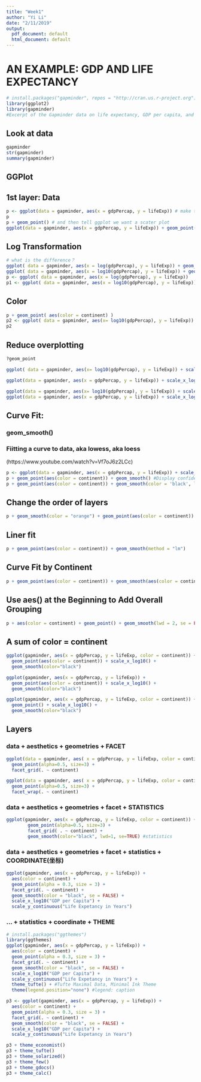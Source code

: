 ```yaml
---
title: "Week1"
author: "Yi Li"
date: "2/11/2019"
output:
  pdf_document: default
  html_document: default
---
```

# AN EXAMPLE: GDP AND LIFE EXPECTANCY
```r
# install.packages("gapminder", repos = "http://cran.us.r-project.org")
library(ggplot2)
library(gapminder)
#Excerpt of the Gapminder data on life expectancy, GDP per capita, and population by country.
```

## Look at data
```r
gapminder
str(gapminder)
summary(gapminder)
```

## GGPlot
## 1st layer: Data
```r
p <- ggplot(data = gapminder, aes(x = gdpPercap, y = lifeExp)) # make the graph to an object 
p
p + geom_point() # and then tell ggplot we want a scater plot
ggplot(data = gapminder, aes(x = gdpPercap, y = lifeExp)) + geom_point() # same as above
```

## Log Transformation
```r
# what is the difference？
ggplot( data = gapminder, aes(x = log(gdpPercap), y = lifeExp)) + geom_point() #ln = log10
ggplot( data = gapminder, aes(x = log10(gdpPercap), y = lifeExp)) + geom_point() 
p <- ggplot( data = gapminder, aes(x = log(gdpPercap), y = lifeExp))
p1 <- ggplot( data = gapminder, aes(x = log10(gdpPercap), y = lifeExp)) + geom_point() + scale_x_log10()
```

## Color
```r
p + geom_point( aes(color = continent) )
p2 <- ggplot( data = gapminder, aes(x= log10(gdpPercap), y = lifeExp)) + scale_x_log10() + geom_point(aes(color = continent))
p2
```

## Reduce overplotting
```r
?geom_point

ggplot( data = gapminder, aes(x= log10(gdpPercap), y = lifeExp)) + scale_x_log10() + geom_point(aes(color = continent, alpha = 0.3, size = 3))

ggplot(data = gapminder, aes(x = gdpPercap, y = lifeExp)) + scale_x_log10() + geom_point(aes(color = continent), alpha = 0.3, size=3)  

ggplot(data = gapminder, aes(x= log10(gdpPercap), y = lifeExp)) + scale_x_log10()
ggplot(data = gapminder, aes(x = gdpPercap, y = lifeExp)) + scale_x_log10()
```

## Curve Fit: 
### geom_smooth()
### Fiitting a curve to data, aka lowess, aka loess
(https://www.youtube.com/watch?v=Vf7oJ6z2LCc)
```r
p <- ggplot(data = gapminder, aes(x = gdpPercap, y = lifeExp)) + scale_x_log10() 
p + geom_point(aes(color = continent)) + geom_smooth() #Display confidence interval around smooth
p + geom_point(aes(color = continent)) + geom_smooth(color = 'black', lwd = 2, se = FALSE)# lwd = line width    se = standard error
```
## Change the order of layers
```r
p + geom_smooth(color = "orange") + geom_point(aes(color = continent))
```
## Liner fit
```r
p + geom_point(aes(color = continent)) + geom_smooth(method = "lm")
```
## Curve Fit by Continent
```r
p + geom_point(aes(color = continent)) + geom_smooth(aes(color = continent), se = FALSE, lwd = 2)
```
## Use aes() at the Beginning to Add Overall Grouping 
```r
p + aes(color = continent) + geom_point() + geom_smooth(lwd = 2, se = FALSE)
```
## A sum of color = continent
```r
ggplot(gapminder, aes(x = gdpPercap, y = lifeExp, color = continent)) +
  geom_point(aes(color = continent)) + scale_x_log10() +
  geom_smooth(color="black")

ggplot(gapminder, aes(x = gdpPercap, y = lifeExp)) +
  geom_point(aes(color = continent)) + scale_x_log10() +
  geom_smooth(color="black")

ggplot(gapminder, aes(x = gdpPercap, y = lifeExp, color = continent)) +
  geom_point() + scale_x_log10() +
  geom_smooth(color="black")
```

## Layers
### data + aesthetics + geometries + FACET
```r
ggplot(data = gapminder, aes( x = gdpPercap, y = lifeExp, color = continent)) +
  geom_point(alpha=0.5, size=3) +
  facet_grid(. ~ continent)

ggplot(data = gapminder, aes( x = gdpPercap, y = lifeExp, color = continent)) +
  geom_point(alpha=0.5, size=3) +
  facet_wrap(. ~ continent)
```

### data + aesthetics + geometries + facet + STATISTICS
```r
ggplot(gapminder, aes(x = gdpPercap, y = lifeExp, color = continent)) +
        geom_point(alpha=0.5, size=3) + 
        facet_grid( . ~ continent) + 
        geom_smooth(color="black", lwd=1, se=TRUE) #statistics
```

### data + aesthetics + geometries + facet + statistics + COORDINATE(坐标)
```r
ggplot(gapminder, aes(x = gdpPercap, y = lifeExp)) + 
  aes(color = continent) + 
  geom_point(alpha = 0.3, size = 3) +
  facet_grid(. ~ continent) +
  geom_smooth(color = "black", se = FALSE) +
  scale_x_log10("GDP per Capita") +
  scale_y_continuous("Life Expetancy in Years")
```
### ... + statistics + coordinate + THEME
```r
# install.packages("ggthemes")
library(ggthemes)
ggplot(gapminder, aes(x = gdpPercap, y = lifeExp)) + 
  aes(color = continent) + 
  geom_point(alpha = 0.3, size = 3) +
  facet_grid(. ~ continent) +
  geom_smooth(color = "black", se = FALSE) +
  scale_x_log10("GDP per Capita") +
  scale_y_continuous("Life Expetancy in Years") +
  theme_tufte() + #Tufte Maximal Data, Minimal Ink Theme
  theme(legend.position="none") #legend: caption

p3 <- ggplot(gapminder, aes(x = gdpPercap, y = lifeExp)) + 
  aes(color = continent) + 
  geom_point(alpha = 0.3, size = 3) +
  facet_grid(. ~ continent) +
  geom_smooth(color = "black", se = FALSE) +
  scale_x_log10("GDP per Capita") +
  scale_y_continuous("Life Expetancy in Years")

p3 + theme_economist()
p3 + theme_tufte()
p3 + theme_solarized()
p3 + theme_few()
p3 + theme_gdocs()
p3 + theme_calc()
```

